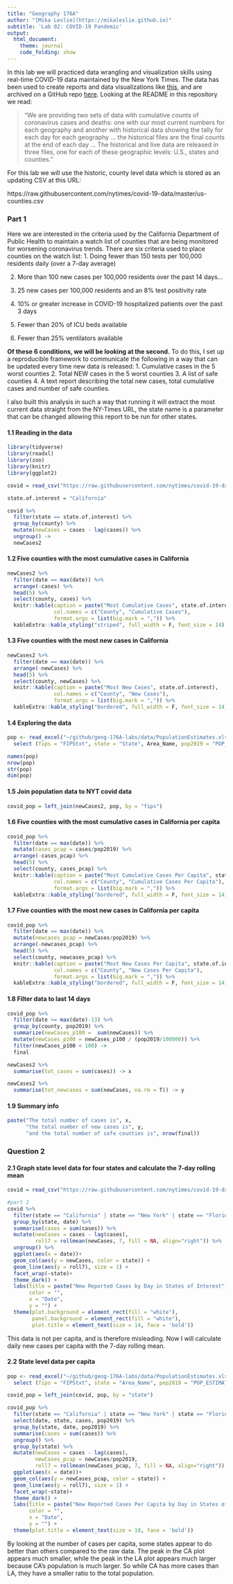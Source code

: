 ```yaml
---
title: "Geography 176A"
author: "[Mika Leslie](https://mikaleslie.github.io)"
subtitle: 'Lab 02: COVID-19 Pandemic'
output:
  html_document:
    theme: journal
    code_folding: show
---
```


In this lab we will practiced data wrangling and visualization skills using real-time COVID-19 data maintained by the New York Times. The data has been used to create reports and data visualizations like [this](https://www.nytimes.com/interactive/2020/us/coronavirus-spread.html?referringSource=articleShare), and are archived on a GitHub repo [here](https://github.com/nytimes/covid-19-data). Looking at the README in this repository we read:

> “We are providing two sets of data with cumulative counts of coronavirus cases and deaths: one with our most current numbers for each geography and another with historical data showing the tally for each day for each geography … the historical files are the final counts at the end of each day … The historical and live data are released in three files, one for each of these geographic levels: U.S., states and counties.”

For this lab we will use the historic, county level data which is stored as an updating CSV at this URL:

https://raw.githubusercontent.com/nytimes/covid-19-data/master/us-counties.csv

### Part 1

Here we are interested in the criteria used by the California Department of Public Health to maintain a watch list of counties that are being monitored for worsening coronavirus trends. There are six criteria used to place counties on the watch list: 
1. Doing fewer than 150 tests per 100,000 residents daily (over a 7-day average)

2. More than 100 new cases per 100,000 residents over the past 14 days…

3. 25 new cases per 100,000 residents and an 8% test positivity rate

4. 10% or greater increase in COVID-19 hospitalized patients over the past 3 days

5. Fewer than 20% of ICU beds available

6. Fewer than 25% ventilators available

**Of these 6 conditions, we will be looking at the second.**
To do this, I set up a reproducible framework to communicate the following in a way that can be updated every time new data is released:
1. Cumulative cases in the 5 worst counties
2. Total NEW cases in the 5 worst counties
3. A list of safe counties
4. A text report describing the total new cases, total cumulative cases and number of safe counties.

I also built this analysis in such a way that running it will extract the most current data straight from the NY-Times URL, the state name is a parameter that can be changed allowing this report to be run for other states.



#### 1.1 Reading in the data
```r
library(tidyverse)
library(readxl)
library(zoo)
library(knitr)
library(ggplot2)

```


```r
covid = read_csv("https://raw.githubusercontent.com/nytimes/covid-19-data/master/us-counties.csv")

state.of.interest = "California"

covid %>%
  filter(state == state.of.interest) %>%
  group_by(county) %>%
  mutate(newCases = cases - lag(cases)) %>%
  ungroup() ->
  newCases2
```



#### 1.2 Five counties with the most **cumulative** cases in California
```r
newCases2 %>%
  filter(date == max(date)) %>%
  arrange(-cases) %>%
  head(5) %>%
  select(county, cases) %>%
  knitr::kable(caption = paste("Most Cumulative Cases", state.of.interest),
               col.names = c("County", "Cumulative Cases"),
               format.args = list(big.mark = ",")) %>%
  kableExtra::kable_styling("striped", full_width = F, font_size = 14)
```



#### 1.3 Five counties with the most **new** cases in California
```r
newCases2 %>%
  filter(date == max(date)) %>%
  arrange(-newCases) %>%
  head(5) %>%
  select(county, newCases) %>%
  knitr::kable(caption = paste("Most New Cases", state.of.interest),
               col.names = c("County", "New Cases"),
               format.args = list(big.mark = ",")) %>%
  kableExtra::kable_styling("bordered", full_width = F, font_size = 14)
```



#### 1.4 Exploring the data
```r
pop <- read_excel("~/github/geog-176A-labs/data/PopulationEstimates.xls", skip = 2) %>%
  select (fips = "FIPStxt", state = "State", Area_Name, pop2019 = "POP_ESTIMATE_2019")

names(pop)
nrow(pop)
str(pop)
dim(pop)
```



#### 1.5 Join population data to NYT covid data
```r
covid_pop = left_join(newCases2, pop, by = "fips")
```



#### 1.6 Five counties with the most **cumulative** cases in California **per capita**
```r
covid_pop %>%
  filter(date == max(date)) %>%
  mutate(cases_pcap = cases/pop2019) %>%
  arrange(-cases_pcap) %>%
  head(5) %>%
  select(county, cases_pcap) %>%
  knitr::kable(caption = paste("Most Cumulative Cases Per Capita", state.of.interest),
               col.names = c("County", "Cumulative Cases Per Capita"),
               format.args = list(big.mark = ",")) %>%
  kableExtra::kable_styling("bordered", full_width = F, font_size = 14)
```



#### 1.7 Five counties with the most **new** cases in California **per capita**
```r
covid_pop %>%
  filter(date == max(date)) %>%
  mutate(newcases_pcap = newCases/pop2019) %>%
  arrange(-newcases_pcap) %>%
  head(5) %>%
  select(county, newcases_pcap) %>%
  knitr::kable(caption = paste("Most New Cases Per Capita", state.of.interest),
               col.names = c("County", "New Cases Per Capita"),
               format.args = list(big.mark = ",")) %>%
  kableExtra::kable_styling("bordered", full_width = F, font_size = 14)
```



#### 1.8 Filter data to last 14 days
```r
covid_pop %>%
  filter(date >= max(date)-13) %>%
  group_by(county, pop2019) %>%
  summarize(newCases_p100 =  sum(newCases)) %>%
  mutate(newCases_p100 = newCases_p100 / (pop2019/100000)) %>%
  filter(newCases_p100 < 100) ->
  final

newCases2 %>%
  summarise(tot_cases = sum(cases)) -> x

newCases2 %>%
  summarise(tot_newcases = sum(newCases, na.rm = T)) -> y
```



#### 1.9 Summary info
```r
paste("The total number of cases is", x,
      "the total number of new cases is", y,
      "and the total number of safe counties is", nrow(final))
```



### Question 2
#### 2.1 Graph state level data for four states and calculate the 7-day rolling mean
```r
covid = read_csv("https://raw.githubusercontent.com/nytimes/covid-19-data/master/us-counties.csv")

#part 2
covid %>%
  filter(state == "California" | state == "New York" | state == "Florida" | state == "Louisiana") %>%
  group_by(state, date) %>%
  summarise(cases = sum(cases)) %>%
  mutate(newCases = cases - lag(cases),
         roll7 = rollmean(newCases, 7, fill = NA, align="right")) %>%
  ungroup() %>%
  ggplot(aes(x = date))+
  geom_col(aes(y = newCases, color = state)) +
  geom_line(aes(y = roll7), size = 1) +
  facet_wrap(~state)+
  theme_dark() +
  labs(title = paste("New Reported Cases by Day in States of Interest"),
       color = "",
       x = "Date",
       y = "") +
  theme(plot.background = element_rect(fill = "white"),
        panel.background = element_rect(fill = "white"),
        plot.title = element_text(size = 14, face = 'bold'))
```


This data is not per capita, and is therefore misleading. Now I will calculate daily new cases per capita with the 7-day rolling mean.



#### 2.2 State level data per capita
```r
pop <- read_excel("~/github/geog-176A-labs/data/PopulationEstimates.xls", skip = 2) %>%
  select (fips = "FIPStxt", state = "Area_Name", pop2019 = "POP_ESTIMATE_2019")

covid_pop = left_join(covid, pop, by = "state")

covid_pop %>%
  filter(state == "California" | state == "New York" | state == "Florida" | state == "Louisiana") %>%
  select(date, state, cases, pop2019) %>%
  group_by(state, date, pop2019) %>%
  summarise(cases = sum(cases)) %>%
  ungroup() %>%
  group_by(state) %>%
  mutate(newCases = cases - lag(cases),
         newCases_pcap = newCases/pop2019,
         roll7 = rollmean(newCases_pcap, 7, fill = NA, align="right")) %>%
  ggplot(aes(x = date))+
  geom_col(aes(y = newCases_pcap, color = state)) +
  geom_line(aes(y = roll7), size = 1) +
  facet_wrap(~state)+
  theme_dark() +
  labs(title = paste("New Reported Cases Per Capita by Day in States of Interest"),
       color = "",
       x = "Date",
       y = "") +
  theme(plot.title = element_text(size = 10, face = 'bold'))
```

By looking at the number of cases per capita, some states appear to do
better than others compared to the raw data. The peak in the CA plot appears
much smaller, while the peak in the LA plot appears much larger because
CA's population is much larger. So while CA has more cases than LA, they have
a smaller ratio to the total population.
